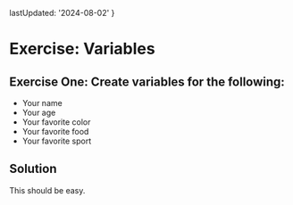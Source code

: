 
  lastUpdated: '2024-08-02'
}

# Exercise: Variables

## Exercise One: Create variables for the following:

- Your name
- Your age
- Your favorite color
- Your favorite food
- Your favorite sport

<VariablesExerciseOne />

## Solution

This should be easy.

<VariablesExerciseOneSolution />
